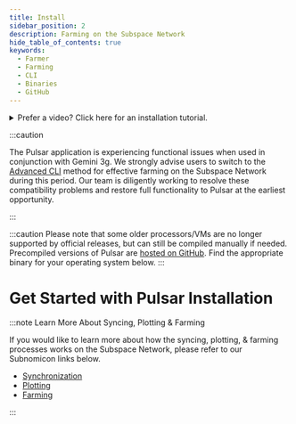 ```yaml
---
title: Install
sidebar_position: 2
description: Farming on the Subspace Network
hide_table_of_contents: true
keywords:
  - Farmer
  - Farming
  - CLI
  - Binaries
  - GitHub
---
```



<details>
  <summary>Prefer a video? Click here for an installation tutorial.</summary>
  <iframe width="560" height="315" src="https://www.youtube.com/embed/h1-CX7lGl2w" title="YouTube video player" frameborder="0" allow="accelerometer; autoplay; clipboard-write; encrypted-media; gyroscope; picture-in-picture; web-share" allowfullscreen></iframe>
</details>

:::caution

The Pulsar application is experiencing functional issues when used in conjunction with Gemini 3g. We strongly advise users to switch to the [Advanced CLI](../advanced-cli/cli-prerequisites) method for effective farming on the Subspace Network during this period. Our team is diligently working to resolve these compatibility problems and restore full functionality to Pulsar at the earliest opportunity.

:::

:::caution
Please note that some older processors/VMs are no longer supported by official releases, but can still be compiled manually if needed. Precompiled versions of Pulsar are [hosted on GitHub](https://github.com/subspace/pulsar/releases). Find the appropriate binary for your operating system below.
:::

# Get Started with Pulsar Installation

<Tabs groupId="OS">

<TabItem value="windows" label="🖼️ Windows" default>
<WindowsGuide />
</TabItem>

<TabItem value="macos" label="🍎macOS" default>
<MacosGuide />
</TabItem>

<TabItem value="linux" label="🐧Ubuntu">
<LinuxGuide />
</TabItem>

</Tabs>

:::note Learn More About Syncing, Plotting & Farming

If you would like to learn more about how the syncing, plotting, & farming processes works on the Subspace Network, please refer to our Subnomicon links below.
- [Synchronization](https://subnomicon.subspace.network/docs/network/network_protocols/#synchronization)
- [Plotting](https://subnomicon.subspace.network/docs/consensus/consensus/plotting)
- [Farming](https://subnomicon.subspace.network/docs/consensus/consensus/farming)

:::